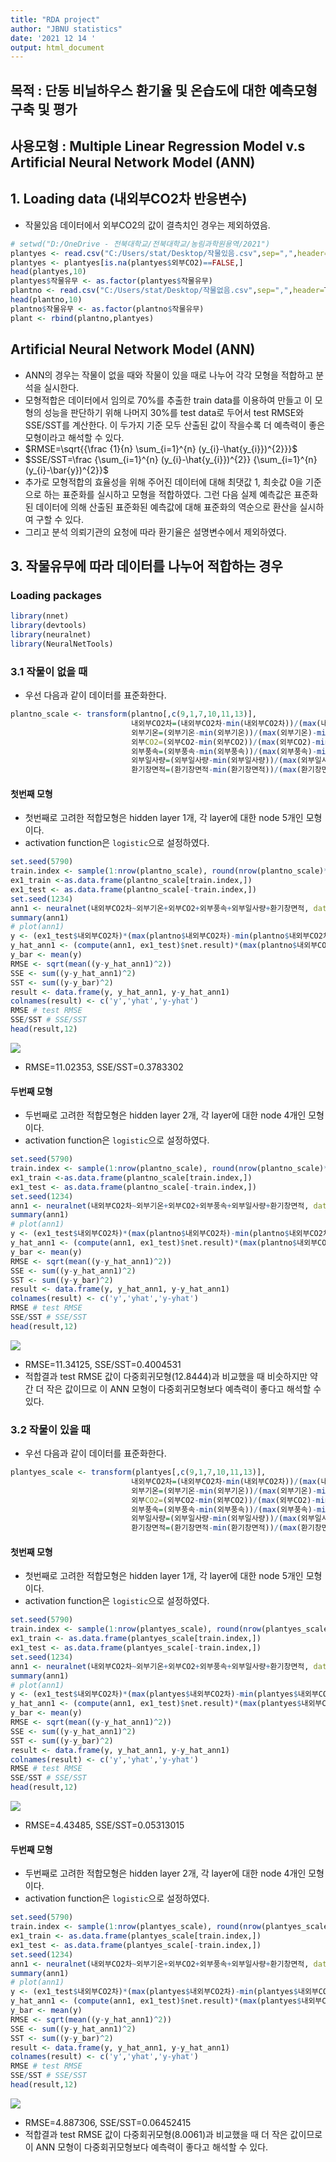```yaml
---
title: "RDA project"
author: "JBNU statistics"
date: '2021 12 14 '
output: html_document
---
```


## 목적 : 단동 비닐하우스 환기율 및 온습도에 대한 예측모형 구축 및 평가
## 사용모형 : Multiple Linear Regression Model v.s Artificial Neural Network Model (ANN)

## 1. Loading data (내외부CO2차 반응변수)

- 작물있음 데이터에서 외부CO2의 값이 결측치인 경우는 제외하였음.

```r
# setwd("D:/OneDrive - 전북대학교/전북대학교/농림과학원용역/2021")
plantyes <- read.csv("C:/Users/stat/Desktop/작물있음.csv",sep=",",header=T)
plantyes <- plantyes[is.na(plantyes$외부CO2)==FALSE,]
head(plantyes,10)
plantyes$작물유무 <- as.factor(plantyes$작물유무)
plantno <- read.csv("C:/Users/stat/Desktop/작물없음.csv",sep=",",header=T)
head(plantno,10) 
plantno$작물유무 <- as.factor(plantno$작물유무)
plant <- rbind(plantno,plantyes)
```






## Artificial Neural Network Model (ANN)

- ANN의 경우는 작물이 없을 때와 작물이 있을 때로 나누어 각각 모형을 적합하고 분석을 실시한다.
- 모형적합은 데이터에서 임의로 70%를 추출한 train data를 이용하여 만들고 이 모형의 성능을 판단하기 위해 나머지 30%를 test data로 두어서 test RMSE와 SSE/SST를 계산한다. 이 두가지 기준 모두 산출된 값이 작을수록 더 예측력이 좋은 모형이라고 해석할 수 있다.
- $RMSE=\sqrt{{\frac {1}{n} \sum_{i=1}^{n} (y_{i}-\hat{y_{i}})^{2}}}$
- $SSE/SST=\frac {\sum_{i=1}^{n} (y_{i}-\hat{y_{i}})^{2}} {\sum_{i=1}^{n} (y_{i}-\bar{y})^{2}}$
- 추가로 모형적합의 효율성을 위해 주어진 데이터에 대해 최댓값 1, 최솟값 0을 기준으로 하는 표준화를 실시하고 모형을 적합하였다. 그런 다음 실제 예측값은 표준화된 데이터에 의해 산출된 표준화된 예측값에 대해 표준화의 역순으로 환산을 실시하여 구할 수 있다.
- 그리고 분석 의뢰기관의 요청에 따라 환기율은 설명변수에서 제외하였다.

## 3. 작물유무에 따라 데이터를 나누어 적합하는 경우

### Loading packages

```r
library(nnet)
library(devtools)
library(neuralnet)
library(NeuralNetTools)
```


### 3.1 작물이 없을 때

- 우선 다음과 같이 데이터를 표준화한다.

```r
plantno_scale <- transform(plantno[,c(9,1,7,10,11,13)], 
                           내외부CO2차=(내외부CO2차-min(내외부CO2차))/(max(내외부CO2차)-min(내외부CO2차)),
                           외부기온=(외부기온-min(외부기온))/(max(외부기온)-min(외부기온)),
                           외부CO2=(외부CO2-min(외부CO2))/(max(외부CO2)-min(외부CO2)),
                           외부풍속=(외부풍속-min(외부풍속))/(max(외부풍속)-min(외부풍속)),
                           외부일사량=(외부일사량-min(외부일사량))/(max(외부일사량)-min(외부일사량)),
                           환기창면적=(환기창면적-min(환기창면적))/(max(환기창면적)-min(환기창면적)))
```

#### 첫번째 모형

- 첫번째로 고려한 적합모형은 hidden layer 1개, 각 layer에 대한 node 5개인 모형이다.
- activation function은 `logistic`으로 설정하였다.

```r
set.seed(5790)
train.index <- sample(1:nrow(plantno_scale), round(nrow(plantno_scale)*7/10), replace=F)
ex1_train <-as.data.frame(plantno_scale[train.index,])
ex1_test <- as.data.frame(plantno_scale[-train.index,])
set.seed(1234)
ann1 <- neuralnet(내외부CO2차~외부기온+외부CO2+외부풍속+외부일사량+환기창면적, data=ex1_train, hidden=rep(5,1), threshold = 0.01, stepmax = 1e+08, act.fct='logistic')
summary(ann1)
# plot(ann1)
y <- (ex1_test$내외부CO2차)*(max(plantno$내외부CO2차)-min(plantno$내외부CO2차))+min(plantno$내외부CO2차)
y_hat_ann1 <- (compute(ann1, ex1_test)$net.result)*(max(plantno$내외부CO2차)-min(plantno$내외부CO2차))+min(plantno$내외부CO2차)
y_bar <- mean(y)
RMSE <- sqrt(mean((y-y_hat_ann1)^2))
SSE <- sum((y-y_hat_ann1)^2) 
SST <- sum((y-y_bar)^2) 
result <- data.frame(y, y_hat_ann1, y-y_hat_ann1)
colnames(result) <- c('y','yhat','y-yhat')
RMSE # test RMSE
SSE/SST # SSE/SST
head(result,12)
```

![](모형7 ANN 작물없음 첫번째 모형.png)

- RMSE=11.02353, SSE/SST=0.3783302

#### 두번째 모형

- 두번째로 고려한 적합모형은 hidden layer 2개, 각 layer에 대한 node 4개인 모형이다.
- activation function은 `logistic`으로 설정하였다.

```r
set.seed(5790)
train.index <- sample(1:nrow(plantno_scale), round(nrow(plantno_scale)*7/10), replace=F)
ex1_train <-as.data.frame(plantno_scale[train.index,])
ex1_test <- as.data.frame(plantno_scale[-train.index,])
set.seed(1234)
ann1 <- neuralnet(내외부CO2차~외부기온+외부CO2+외부풍속+외부일사량+환기창면적, data=ex1_train, hidden=rep(4,2), threshold = 0.01, stepmax = 1e+08, act.fct='logistic')
summary(ann1)
# plot(ann1)
y <- (ex1_test$내외부CO2차)*(max(plantno$내외부CO2차)-min(plantno$내외부CO2차))+min(plantno$내외부CO2차)
y_hat_ann1 <- (compute(ann1, ex1_test)$net.result)*(max(plantno$내외부CO2차)-min(plantno$내외부CO2차))+min(plantno$내외부CO2차)
y_bar <- mean(y)
RMSE <- sqrt(mean((y-y_hat_ann1)^2))
SSE <- sum((y-y_hat_ann1)^2) 
SST <- sum((y-y_bar)^2) 
result <- data.frame(y, y_hat_ann1, y-y_hat_ann1)
colnames(result) <- c('y','yhat','y-yhat')
RMSE # test RMSE
SSE/SST # SSE/SST
head(result,12)
```

![](모형7 ANN 작물없음 두번째 모형.png)

- RMSE=11.34125, SSE/SST=0.4004531
- 적합결과 test RMSE 값이 다중회귀모형(12.8444)과 비교했을 때 비슷하지만 약간 더 작은 값이므로 이 ANN 모형이 다중회귀모형보다 예측력이 좋다고 해석할 수 있다.


### 3.2 작물이 있을 때

- 우선 다음과 같이 데이터를 표준화한다.

```r
plantyes_scale <- transform(plantyes[,c(9,1,7,10,11,13)], 
                           내외부CO2차=(내외부CO2차-min(내외부CO2차))/(max(내외부CO2차)-min(내외부CO2차)),
                           외부기온=(외부기온-min(외부기온))/(max(외부기온)-min(외부기온)),
                           외부CO2=(외부CO2-min(외부CO2))/(max(외부CO2)-min(외부CO2)),
                           외부풍속=(외부풍속-min(외부풍속))/(max(외부풍속)-min(외부풍속)),
                           외부일사량=(외부일사량-min(외부일사량))/(max(외부일사량)-min(외부일사량)),
                           환기창면적=(환기창면적-min(환기창면적))/(max(환기창면적)-min(환기창면적)))
```

#### 첫번째 모형

- 첫번째로 고려한 적합모형은 hidden layer 1개, 각 layer에 대한 node 5개인 모형이다.
- activation function은 `logistic`으로 설정하였다.

```r
set.seed(5790)
train.index <- sample(1:nrow(plantyes_scale), round(nrow(plantyes_scale)*7/10), replace=F)
ex1_train <- as.data.frame(plantyes_scale[train.index,])
ex1_test <- as.data.frame(plantyes_scale[-train.index,])
set.seed(1234)
ann1 <- neuralnet(내외부CO2차~외부기온+외부CO2+외부풍속+외부일사량+환기창면적, data=ex1_train, hidden=rep(5,1), threshold = 0.01, stepmax = 1e+08, act.fct='logistic')
summary(ann1)
# plot(ann1)
y <- (ex1_test$내외부CO2차)*(max(plantyes$내외부CO2차)-min(plantyes$내외부CO2차))+min(plantyes$내외부CO2차)
y_hat_ann1 <- (compute(ann1, ex1_test)$net.result)*(max(plantyes$내외부CO2차)-min(plantyes$내외부CO2차))+min(plantyes$내외부CO2차)
y_bar <- mean(y)
RMSE <- sqrt(mean((y-y_hat_ann1)^2))
SSE <- sum((y-y_hat_ann1)^2) 
SST <- sum((y-y_bar)^2) 
result <- data.frame(y, y_hat_ann1, y-y_hat_ann1)
colnames(result) <- c('y','yhat','y-yhat')
RMSE # test RMSE
SSE/SST # SSE/SST
head(result,12)
```

![](모형7 ANN 작물있음 첫번째 모형.png)

- RMSE=4.43485, SSE/SST=0.05313015

#### 두번째 모형

- 두번째로 고려한 적합모형은 hidden layer 2개, 각 layer에 대한 node 4개인 모형이다.
- activation function은 `logistic`으로 설정하였다.

```r
set.seed(5790)
train.index <- sample(1:nrow(plantyes_scale), round(nrow(plantyes_scale)*7/10), replace=F)
ex1_train <- as.data.frame(plantyes_scale[train.index,])
ex1_test <- as.data.frame(plantyes_scale[-train.index,])
set.seed(1234)
ann1 <- neuralnet(내외부CO2차~외부기온+외부CO2+외부풍속+외부일사량+환기창면적, data=ex1_train, hidden=rep(4,2), threshold = 0.01, stepmax = 1e+08, act.fct='logistic')
summary(ann1)
# plot(ann1)
y <- (ex1_test$내외부CO2차)*(max(plantyes$내외부CO2차)-min(plantyes$내외부CO2차))+min(plantyes$내외부CO2차)
y_hat_ann1 <- (compute(ann1, ex1_test)$net.result)*(max(plantyes$내외부CO2차)-min(plantyes$내외부CO2차))+min(plantyes$내외부CO2차)
y_bar <- mean(y)
RMSE <- sqrt(mean((y-y_hat_ann1)^2))
SSE <- sum((y-y_hat_ann1)^2) 
SST <- sum((y-y_bar)^2) 
result <- data.frame(y, y_hat_ann1, y-y_hat_ann1)
colnames(result) <- c('y','yhat','y-yhat')
RMSE # test RMSE
SSE/SST # SSE/SST
head(result,12)
```

![](모형7 ANN 작물있음 두번째 모형.png)

- RMSE=4.887306, SSE/SST=0.06452415
- 적합결과 test RMSE 값이 다중회귀모형(8.0061)과 비교했을 때 더 작은 값이므로 이 ANN 모형이 다중회귀모형보다 예측력이 좋다고 해석할 수 있다.


